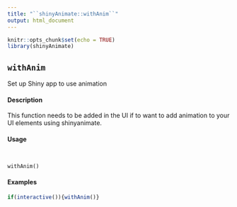 ```yaml
---
title: "``shinyAnimate::withAnim``"
output: html_document
---
```


```r
knitr::opts_chunk$set(echo = TRUE)
library(shinyAnimate)
```

## ``withAnim``
Set up Shiny app to use animation

#### Description

This function needs to be added in the UI if to want to add animation to your UI elements using
shinyanimate.

#### Usage
<pre><code>

withAnim()
</code></pre>

#### Examples
```r

if(interactive()){withAnim()}
```
